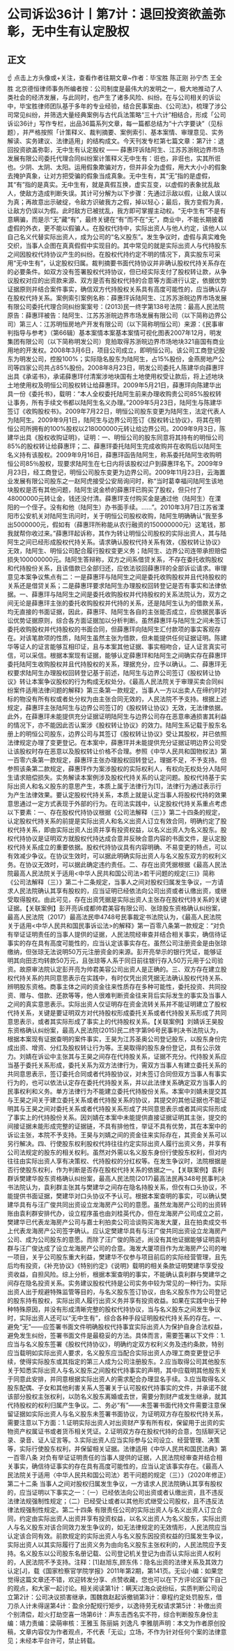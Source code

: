 # 公司诉讼36计丨第7计：退回投资欲盖弥彰，无中生有认定股权
## 正文
☝ 点击上方头像或+关注，查看作者往期文章~作者：毕宝胜 陈正刚 孙宁杰 王全胜 北京德恒律师事务所编者按：公司制度是最伟大的发明之一，极大地推动了人类社会的经济发展，与此同时，也产生了诸多风险、纠纷。在与公司相关的诉讼中，毕宝胜律师团队基于多年的专业经验，结合民事案由、《公司法》，梳理了涉公司常见纠纷，并筛选大量经典案例与古代兵法策略“三十六计”相结合，形成「公司诉讼36计」写作专栏，出品36篇系列文章，每一篇都总结为“十六字要诀”（见标题），并严格按照「计策释义、裁判摘要、案例索引、基本案情、审理意见、实务解读、实务建议、法律适用」的结构成文。今天刊发专栏第七篇文章：第7计：退回投资欲盖弥彰，无中生有认定股权 —— 薛惠玶诉陆阿生、江苏苏浙皖边界市场发展有限公司委托代理合同纠纷案计策释义无中生有：诳也，非诳也，实其所诳也。少阴、太阴、太阳。运用假象欺骗对方，但并非全为虚假，用大大小小的假象去掩护真象，让对方把受骗的假象当成真象。无中生有，其“无”指的是虚假，其“有”指的是真实。无中生有，就是真假互换，虚实互变，以虚假的表象扰乱敌人，使敌方造成判断失误。其计可分解为以下步骤：先通过示敌以假，让敌人误以为真；再故意出示破绽，令敌方识破我方之假，掉以轻心；最后，我方变假为真，让敌方仍误以为假。此时敌方已被扰乱，我方即可掌握主动权。“无中生有”不是有意瞒骗，而是示“无”藏“有”，最终关键在“有”而不在“无”，商业中，不能长期披着虚假的外衣，更不能以假骗人。在股权代持中，实际出资人与他人约定，该他人以自己名义代替实际出资人，成为公司的“名义股东”。发生争议时，虚假与真实难免交织，当事人企图在真真假假中实现目的。其中常见的就是实际出资人与代持股东之间因股权代持协议产生的纠纷。在股权代持约定不明的情况下，真实股东可采用“无中生有”，认定股权归属。裁判摘要书面代持协议并非确认股权代持关系存在的必要条件。如双方没有签署股权代持协议，但已经实际支付了股权转让款，从争议股权对应的出资款来源、双方是否有股权代持的合意等方面进行认定，依据优势证据原则并结合案件事实，确信双方代持股权关系具有高度可能性的，应当确认存在股权代持关系。案例索引案例名称：薛惠玶诉陆阿生、江苏苏浙皖边界市场发展有限公司委托代理合同纠纷案案号：(2013)民一终字第138号法院：最高人民法院原告：薛惠玶被告：陆阿生、江苏苏浙皖边界市场发展有限公司（以下简称边界公司）第三人：江苏明恒房地产开发有限公司（以下简称明恒公司）来源：《民事审判指导与参考》（第66辑）基本案情本案基本案情可视化图表2007年12月，明发集团有限公司（以下简称明发公司）竞拍取得苏浙皖边界市场地块321亩国有商业用地的开发权。2008年3月6日，项目公司成立，即明恒公司。该公司工商登记股东为明发公司，控股100%；实际隐名股东为陆阿生，占15%股份，金燕房地产公司等四家公司共占85%股份。2008年8月23日，明发公司委托人陈建华向薛惠玶出具《承诺书》，承诺薛惠玶付清案涉地块国有土地使用权受让款后，将上述地块土地使用权及明恒公司股权转让给薛惠玶。2009年5月21日，薛惠玶向陈建华出具一份《委托书》，载明：“本人全权委托陆阿生前来办理收购贵公司85%股权转让事务，所有手续文书都以陆阿生名义办理。”2009年5月23日，陆阿生与陈建华签订《收购股权书》。2009年7月22日，明恒公司股东变更为陆阿生，法定代表人为陆阿生。2009年9月1日，陆阿生与边界公司签订《股权转让协议》，将其在明恒公司所拥有的100%股权以218000000元转让给边界公司。2009年9月3日，陈建华出具《股权收购证明》，证明：一、明恒公司的股东同意将其持有的明恒公司85%的股权转让给薛惠玶；二、薛惠玶委托陆阿生完成收购并在收购后以陆阿生名义持有该股权。2009年9月16日，薛惠玶函告陆阿生，称系委托陆阿生收购明恒公司85％股权，现要求陆阿生在七日内将该股权过户到薛惠玶名下。2009年9月23日，经工商登记，明恒公司股东变更为边界公司。2009年11月23日，云海置业发展有限公司股东之一赵阿虎接受公安局询问时，称“当时葛幸福问陆阿生该地块股权是否有其他问题，陆阿生说金桥的薛惠玶已购买了股权，但只付了48000000元转让金，钱还没付清。薛惠玶支付购买金是通过他（陆阿生）在溧阳的一个侄子。没有和他（陆阿生）办书面手续。……”。2010年3月7日江苏省溧阳市公安机关对陆阿生讯问时，关于明恒公司股权收购，陆阿生明确确认“我至多出5000000元，假如有（薛惠玶所称能从农行融资的150000000元）这笔钱，那我就帮你收过来。”薛惠玶起诉称，其作为转让明恒公司股权的实际出资人，其与陆阿生之间已经形成股权代持关系。请求确认股权代持关系有效，《股权转让协议》无效，陆阿生、明恒公司配合履行股权变更义务；陆阿生、边界公司连带承担赔偿损失100000000元。陆阿生答辩称，双方之间系借贷关系，不存在委托收购股权和代持股份关系，且该借款已全部归还，应依法驳回薛惠玶的全部诉讼请求。审理意见本案争议焦点有二：一是薛惠玶与陆阿生之间是委托收购股权并且代持股权的关系还是借贷关系；二是薛惠玶要求陆阿生办理股权回转登记是否有事实和法律依据。一、薛惠玶与陆阿生之间是委托收购股权并代持股权的关系法院认为，双方之间无论是薛惠玶主张的委托收购股权并代持的关系，还是陆阿生认为的借款关系，均无直接的书面证据，因此，薛惠玶、陆阿生各自的主张能否成立，应依据民事诉讼优势证据原则，综合各方面证据加以分析判断。虽然薛惠玶与陆阿生之间未签订委托收购股权并代持股权的书面合同，但薛惠玶向陆阿生汇付款项的事实客观存在。对该笔款项的性质，陆阿生虽然主张为借款，但未能提供任何证据证明。陈建华等证人的证言能够互相印证，且与本案其他证据、事实相吻合，证人证言真实可信，可以采信。根据本案现有证据，能够认定薛惠玶和陆阿生之间确实存在薛惠玶委托陆阿生收购股权并且代持股权的关系，理据充分，应予以确认。二、薛惠玶无权要求陆阿生办理股权回转登记基于前述，陆阿生与边界公司签订《股权转让协议》转让本案争议股权的行为构成无权处分。《最高人民法院关于审理买卖合同纠纷案件适用法律问题的解释》第三条第一款规定，当事人一方以出卖人在缔约时对标的物没有所有权或者处分权为由主张合同无效的，人民法院不予支持。根据上述规定，薛惠玶主张陆阿生与边界公司签订的《股权转让协议》无效，无法律依据。此外，在薛惠玶未能提供充分证据证明陆阿生与边界公司存在恶意串通损害其利益的情况下，亦不能因此否认案涉《股权转让协议》的效力。陆阿生系记载于股东名册上的明恒公司股东，边界公司与其签订《股权转让协议》受让其股权，并已依照法律规定办理了变更登记。在本案中，薛惠玶并未能提供充分证据证明边界公司受让该股权时存在恶意以及股权转让价格不合理。参照《中华人民共和国物权法》第一百零六条第一款规定，薛惠玶主张办理股权回转登记，理据不足，不予支持。但参照该条第二款规定，薛惠玶作为案涉股权的实际权利人，有权向无权处分人陆阿生请求赔偿损失。实务解读本案例涉及股权代持关系的认定问题。股权代持基于实际出资人和名义股东的意思产生，本质上属于法律行为[1]，法律行为通过表示行为产生法律效果。要认定股权代持关系，本质上就是认定当事人将股权代持的效果意思通过一定方式表现于外部的行为。在司法实践中，认定股权代持关系重点考虑以下要素：一、存在股权代持协议根据《公司法解释（三）》第二十四条的规定，认定股权代持关系的前提是实际出资人和名义出资人订立有效合同，明确约定了股权代持关系，即由实际出资人出资并享有投资权益，以名义出资人为名义股东。股权代持协议是证明双方就股权代持达成合意并反映合意内容的书面文件，是认定股权代持关系成立的重要依据。股权代持协议具有内容明确、不易变更的特点，可以有效减少争议。在协议生效时，可以据此明确实际出资人与名义股东双方的权利义务。在协议无效时，可以据此确定违约责任。二、存在出资凭据根据《最高人民法院最高人民法院关于适用<中华人民共和国公司法>若干问题的规定(三)》简称《公司法解释（三）》第二十二条规定，当事人之间对股权归属发生争议，一方请求人民法院确认其享有股权的，应当证明已经依法向公司出资或者认缴出资，或继受取得股权。由此可见，存在出资凭据是实际出资人主张存在股权代持关系的关键证据。【关联案例】彭开亮诉成都帅君美容有限公司、张琼股东资格确认纠纷案，最高人民法院（2017）最高法民申4748号民事裁定书法院认为，《最高人民法院关于适用<中华人民共和国民事诉讼法>的解释》第一百零八条第一款规定：“对负有举证证明责任的当事人提供的证据，人民法院经审查并结合相关事实，确信待证事实的存在具有高度可能性的，应当认定该事实存在。虽然公司注册资金是由张琼缴纳，但张琼无法说明50万元注册资金的来源。彭开亮举示的银行凭证，能够证明其向田志均转款50万元，且张琼等人系于同日前往银行存入50万元用于公司验资。故原审法院认定彭开亮为帅君美容公司出资人是正确的。三、双方存在建立股权代持关系的共同意思表示在实践中，有时仅凭出资凭据无法确认股权代持关系、辨明股东资格。商事主体之间的资金往来性质存在多种可能性，委托投资、共同投资、赠与、借款、还款等等，他人很难判断资金往来背后实际发生的事实及当事人之间的真实意思表示。实际出资人仅证明存在资金流转关系并不能证明建立了股权代持关系，关键是要证明双方对代持股权形成委托关系或者代持股关系形成了共同意思表示，或者其实际形成了事实上的代持股权关系。【关联案例】刘婧诉王昊股东资格确认纠纷案，最高人民法院(2015)民二终字第96号民事判决书法院认为，根据本案现有证据查明的案件事实，王昊为江苏圣奥公司登记股东，以股东身份完成出资、增资、分红及股权转让行为等。王昊取得的股东身份登记，具有公示效力。刘婧在诉讼中主张其与王昊之间存在代持股关系，证据不充分。代持股关系应当基于委托关系形成，委托关系为双方法律行为，需双方当事人有建立委托关系的共同意思表示，签订委托合同或者代持股协议，对未签订合同但双方当事人有事实行为的，也可以依法认定存在委托代持股关系，并以此法律关系确定双方当事人的民事权利和义务。单方法律行为不能建立委托代持股份关系。本案中刘婧未提交其与王昊之间关于建立委托关系或者代持股关系的协议，其提交的其他证据也不能证明其与王昊之间对委托关系或者代持股关系形成了共同意思表示或者其间实际形成了事实上的代持股份关系。因刘婧在本案中未能提供直接证据证明其主张，提交的间接证据未能形成完整的证据链，不具有排他性，举证不具有优势，其在本案中的诉讼主张，本院不予支持。王昊与刘婧之间的资金往来实际存在，其资金关系可以另行解决。四、行使股东权利股权代持往往约定实际出资人履行出资义务，并享有公司法规定的股东的相关权利。虽然对外需以名义股东身份行使股东权利，但对内往往由实际出资人享有决策权、代持股权的分红权等。在发生争议时，法院根据是否行使股东权利，作为判断是否存在股权代持关系的依据之一。【关联案例】袁利群诉樊建华股东资格确认纠纷案，最高人民法院(2017)最高法民再348号民事判决书法院认为，袁利群主张其与樊建华之间存在隐名持股关系，但仅有口头协议，不能提供书面证据，樊建华对口头协议不予认可。根据本案查明的事实，可以确认樊建华具有与汪广俊共同出资设立龙海房产公司的意愿。虽然龙海房产公司的出资转账由袁利群安排代办，设立程序虽也由刘桂英代办，但在龙海房产公司成立之前，樊建华已代表龙海房产公司与嘉士利拍卖公司洽谈购买海发大厦，且在拍卖成交书上代表龙海房产公司签字确认。应认定樊建华具有与汪广俊共同出资设立龙海房产公司、成为公司股东的意愿。而除了汪广俊的陈述，尚没有其他证据能够证明袁利群与汪广俊达成了设立龙海房产公司的合意。海发大厦项目作为龙海房产公司的唯一项目，关乎公司股东重大利益，樊建华不仅参与项目前后的实际经营管理，且先后均有投资，《补充协议》《特别约定》《说明》载明的相关条款证明樊建华享受投资收益，自担风险。综上分析，根据本案查明的事实，不能确认袁利群与樊建华之间存在隐名投资关系。实务建议股权代持是公司实务中较为常见的一种行为。实际出资人出于规避特殊监管等目的，与名义股东签订协议，由名义股东作为公司登记的股东持有股权，实际出资人履行出资义务并享有投资收益。如果在实践中出于种种特殊原因，并没有形成清晰完整的股权代持协议，当与名义股东之间发生争议时，实际出资人还可以“无中生有”，综合各种手段证明股权代持关系的存在。一、避免“无”——应签署书面文件明确股权代持事宜实际出资人为保护自身合法权益，避免发生纠纷，签署书面文件是最稳妥的方法。具体而言，需要签署以下文件：1.应当与名义股东签署《股权代持协议》，明确约定双方权利义务及违约条款，特别应当载明如实际出资人要求，名义股东应当配合实际出资人办理工商变更登记手续，使得实际股东或其指定的第三人成为公司注册股东。2.应当取得公司其他股东关于知悉实际出资人与名义股东之间股权代持事实的声明，其中应载明其他股东关于同意此安排，并同意根据实际出资人的需求配合办理显名手续。3.应当取得名义股东配偶、子女和其他利害关系人签署关于认可股权代持事实的文件，并承诺不就该部分股权主张权利，以防名义股东离婚或去世，需要分割财产或发生继承，就其代持股权的权利归属产生争议。二、务必“有”——未签署书面代持文件需要注意保留证据如实际出资人与名义股东未签署书面协议，为证明双方存在股权代持关系，需要注意以下方面：1.证明实际出资人对出资财产享有所有权，保留用于出资的实物资产权属证书或者货币相关凭证。2.证明双方存在股权代持的合意，包括聊天记录、录音、证人证言等。3.实际出资人应当实际参与公司设立、经营管理、决策等，实际行使股东权利，并保留相关证据。法律适用《中华人民共和国民法典》第一百零八条 对负有举证证明责任的当事人提供的证据，人民法院经审查并结合相关事实，确信待证事实的存在具有高度可能性的，应当认定该事实存在。《最高人民法院关于适用〈中华人民共和国公司法〉若干问题的规定（三）》（2020年修正）第二十二条 当事人之间对股权归属发生争议，一方请求人民法院确认其享有股权的，应当证明以下事实之一：（一）已经依法向公司出资或者认缴出资，且不违反法律法规强制性规定；（二）已经受让或者以其他形式继受公司股权，且不违反法律法规强制性规定。第二十四条 有限责任公司的实际出资人与名义出资人订立合同，约定由实际出资人出资并享有投资权益，以名义出资人为名义股东，实际出资人与名义股东对该合同效力发生争议的，如无法律规定的无效情形，人民法院应当认定该合同有效。前款规定的实际出资人与名义股东因投资权益的归属发生争议，实际出资人以其实际履行了出资义务为由向名义股东主张权利的，人民法院应予支持。名义股东以公司股东名册记载、公司登记机关登记为由否认实际出资人权利的，人民法院不予支持。注释：[1]赵旭东,顾东伟：隐名出资的法律关系及其效力认定[J]，载《国家检察官学院学报》2011年第2期，第141页。无讼小编：如果您觉得这篇文章还不错，欢迎转发分享、点赞收藏，您也可以在下方评论区留下自己的观点，和大家一起讨论。相关阅读第1计：瞒天过海众说纷纭，实质判断公司设立第2计：公司决议损害继承，围魏救赵起诉撤销第3计：章程约定处罚股东，借刀杀人计未得逞第4计：盈余分配规行矩步，以逸待劳无权请求第5计：补缴出资个别清偿，趁火打劫空喜一场第6计：声东击西名实不符，综合判断股东身份主编：靖力责编：梁萌审核：王雅玉 陈丽娟 刘逸凡 李雅朋声明：本文为作者原创投稿，文章内容仅为作者观点，不代表「无讼」立场，不作为针对任何个案的法律意见；未经本平台许可，禁止转载。
